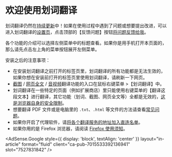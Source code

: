 
# 欢迎使用划词翻译

划词翻译仍然在[持续更新](../log.mdx)中！如果在使用过程中遇到了问题或想要提出改进，可以进入划词翻译的[设置页](options.mdx)，点击顶部的【反馈问题】按钮[将问题反馈给我](../issues.mdx)。

各个功能的介绍可以选择左侧菜单中的标题查看。如果你是用手机打开本页面的，那么请先点击左上角的菜单按钮展开左侧菜单。

安装之后的注意事项：

- 在安装划词翻译之前打开的标签页里，划词翻译的所有功能都是无法生效的，如果你想在安装前打开的标签页里使用划词翻译，请刷新一下网页。
- [截图](screenshot.mdx) / [网页全文](page.mdx) / [音视频](video.mdx)翻译功能的入口在鼠标右键菜单 >【划词翻译】中。
- 划词翻译在一些特定的页面（例如扩展商店）里只能使用右键菜单的【翻译这段文本】进行翻译，其它功能（划词、截图、网页全文等）全都是无效的，[这是浏览器自身的安全限制](../faq.mdx#why-can-not-use-in-store)。
- 想要翻译 PDF 文件或是电脑里的 `.txt`、`.html` 等文件的方法请查看[常见问题](../faq.mdx#how-pdf)。
- 如果你开启了代理软件，请[将各个翻译服务的地址加入直连名单](../faq.mdx#proxy)。
- 如果你用的是 Firefox 浏览器，请阅读 [Firefox 使用须知](firefox.mdx)。

<AdSense.Google
  style={{ display: 'block', textAlign: 'center' }}
  layout="in-article"
  format="fluid"
  client="ca-pub-7015533392136941"
  slot="7527831842"
/>
